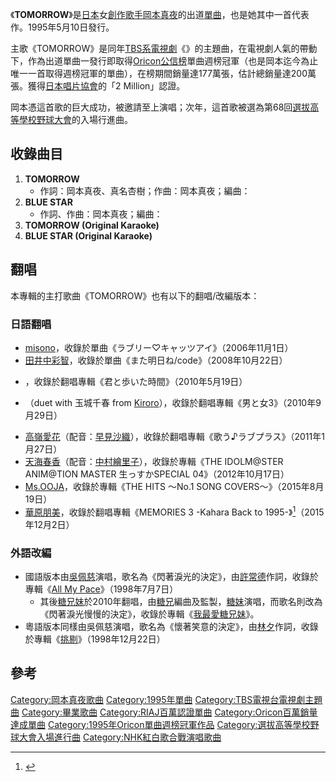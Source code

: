 {{Infobox Single
| Name           = TOMORROW
| Artist         = [[岡本真夜|岡本真夜]]
| Album          = {{link-ja|SUN&MOON}}
| Released       = 1995年5月10日
| Format         = 
| Recorded       = 
| Genre          = [[J-POP|J-POP]]
| Length         = 20分4秒
| Label          = [[德間日本傳播|德間日本傳播]]
| Writer         = 岡本真夜、真名杏樹
| Producer       = {{link-ja|淺野孝已|浅野孝已}}
| Chart position = *週間最高排行第1位（[[Oricon|Oricon]]）
*1995年度年間順位8位（[[Oricon|Oricon]]）
| Certification  = *2 Million（[[日本唱片協會|日本唱片協會]]）
| Last single    = 
| This single    = '''TOMORROW'''<br />（1995年）
| Next single    = {{link-ja|FOREVER (岡本真夜單曲)|FOREVER (岡本真夜の曲)|FOREVER}}<br />（1996年）
}}
《'''TOMORROW'''》是[[日本|日本]]女[[創作歌手|創作歌手]][[岡本真夜|岡本真夜]]的出道[[單曲|單曲]]，也是她其中一首代表作。1995年5月10日發行。

主歌《TOMORROW》是同年[[TBS電視|TBS系]][[日本電視劇|電視劇]]《{{link-ja|Second Chance|セカンド・チャンス (テレビドラマ)}}》的主題曲，在電視劇人氣的帶動下，作為出道單曲一發行即取得[[Oricon公信榜|Oricon公信榜]]單曲週榜冠軍（也是岡本迄今為止唯一一首取得週榜冠軍的單曲），在榜期間銷量達177萬張，估計總銷量達200萬張。獲得[[日本唱片協會|日本唱片協會]]的「2 Million」認證。

岡本憑這首歌的巨大成功，被邀請至{{link-ja|第46回NHK紅白歌合戰|第46回NHK紅白歌合戦}}上演唱；次年，這首歌被選為第68回[[選拔高等學校野球大會|選拔高等學校野球大會]]的入場行進曲。

== 收錄曲目 ==
# '''TOMORROW'''
#*作詞：岡本真夜、真名杏樹；作曲：岡本真夜；編曲：{{link-ja|十川知司|十川ともじ}}
# '''BLUE STAR'''
#*作詞、作曲：岡本真夜；編曲：{{link-ja|佐藤準}}
# '''TOMORROW (Original Karaoke)'''
# '''BLUE STAR (Original Karaoke)'''

== 翻唱 ==
本專輯的主打歌曲《TOMORROW》也有以下的翻唱/改編版本：

=== 日語翻唱 ===
* [[misono|misono]]，收錄於單曲《ラブリー♡キャッツアイ》（2006年11月1日）
* [[田井中彩智|田井中彩智]]，收錄於單曲《また明日ね/code》（2008年10月22日）
* {{link-ja|今井雄三|今井ゆうぞう}}，收錄於翻唱專輯《君と歩いた時間》（2010年5月19日）
* {{link-ja|稻垣潤一|稲垣潤一}}（duet with 玉城千春 from [[Kiroro|Kiroro]]），收錄於翻唱專輯《男と女3》（2010年9月29日）
* [[LovePlus#主要角色|高嶺愛花]]（配音：[[早見沙織|早見沙織]]），收錄於翻唱專輯《歌う♪ラブプラス》（2011年1月27日）
* [[偶像大師系列角色列表|天海春香]]（配音：[[中村繪里子|中村繪里子]]），收錄於專輯《THE IDOLM@STER ANIM@TION MASTER 生っすかSPECIAL 04》（2012年10月17日）
* [[Ms.OOJA|Ms.OOJA]]，收錄於專輯《THE HITS ～No.1 SONG COVERS～》（2015年8月19日）
* [[華原朋美|華原朋美]]，收錄於翻唱專輯《MEMORIES 3 -Kahara Back to 1995-》<ref>{{cite web|url=http://www.oricon.co.jp/news/2060370/full/|title=華原朋美、新作は95年J-POPカバー “本家”シャ乱Qはたけ・大黒摩季と共演|publisher=ORICON STYLE|date=2015-10-09|accessdate=2015-10-09|archive-date=2015-11-26|archive-url=https://web.archive.org/web/20151126102636/http://www.oricon.co.jp/news/2060370/full/|dead-url=no}}</ref>（2015年12月2日）

=== 外語改編 ===
* 國語版本由[[吳佩慈|吳佩慈]]演唱，歌名為《閃著淚光的決定》，由[[許常德|許常德]]作詞，收錄於專輯《[[All_My_Pace|All My Pace]]》（1998年7月7日）
** 其後[[糖兄妹|糖兄妹]]於2010年翻唱，由[[糖兄|糖兄]]編曲及監製，[[糖妹|糖妹]]演唱，而歌名則改為《閃著淚光慢慢的決定》，收錄於專輯《[[我最愛糖兄妹|我最愛糖兄妹]]》。
* 粵語版本同樣由吳佩慈演唱，歌名為《懷著笑意的決定》，由[[林夕|林夕]]作詞，收錄於專輯《[[挑剔|挑剔]]》（1998年12月22日）

== 參考 ==
{{Reflist}}

{{選拔高等學校野球大會入場進行曲}}
{{Oricon單曲週榜冠軍 (1995年)|1995年7月10日}}

{{DEFAULTSORT:Tomorrow}}
[[Category:岡本真夜歌曲|Category:岡本真夜歌曲]]
[[Category:1995年單曲|Category:1995年單曲]]
[[Category:TBS電視台電視劇主題曲|Category:TBS電視台電視劇主題曲]]
[[Category:畢業歌曲|Category:畢業歌曲]]
[[Category:RIAJ百萬認證單曲|Category:RIAJ百萬認證單曲]]
[[Category:Oricon百萬銷量達成單曲|Category:Oricon百萬銷量達成單曲]]
[[Category:1995年Oricon單曲週榜冠軍作品|Category:1995年Oricon單曲週榜冠軍作品]]
[[Category:選拔高等學校野球大會入場進行曲|Category:選拔高等學校野球大會入場進行曲]]
[[Category:NHK紅白歌合戰演唱歌曲|Category:NHK紅白歌合戰演唱歌曲]]